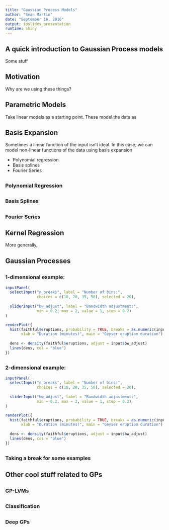 ```yaml
---
title: "Gaussian Process Models"
author: "Sean Martin"
date: "September 16, 2016"
output: ioslides_presentation
runtime: shiny
---
```


## A quick introduction to Gaussian Process models

Some stuff

## Motivation

Why are we using these things?

## Parametric Models

Take linear models as a starting point. These model the data as

## Basis Expansion

Sometimes a linear function of the input isn't ideal. In this case, we can model non-linear functions of the data using basis expansion

- Polynomial regression
- Basis splines
- Fourier Series

##
### Polynomial Regression

##
### Basis Splines

##
### Fourier Series

## Kernel Regression

More generally, 

## Gaussian Processes

##
### 1-dimensional example:

```r
inputPanel(
  selectInput("n_breaks", label = "Number of bins:",
              choices = c(10, 20, 35, 50), selected = 20),
  
  sliderInput("bw_adjust", label = "Bandwidth adjustment:",
              min = 0.2, max = 2, value = 1, step = 0.2)
)

renderPlot({
  hist(faithful$eruptions, probability = TRUE, breaks = as.numeric(input$n_breaks),
       xlab = "Duration (minutes)", main = "Geyser eruption duration")
  
  dens <- density(faithful$eruptions, adjust = input$bw_adjust)
  lines(dens, col = "blue")
})
```


##
### 2-dimensional example:

```r
inputPanel(
  selectInput("n_breaks", label = "Number of bins:",
              choices = c(10, 20, 35, 50), selected = 20),
  
  sliderInput("bw_adjust", label = "Bandwidth adjustment:",
              min = 0.2, max = 2, value = 1, step = 0.2)
)

renderPlot({
  hist(faithful$eruptions, probability = TRUE, breaks = as.numeric(input$n_breaks),
       xlab = "Duration (minutes)", main = "Geyser eruption duration")
  
  dens <- density(faithful$eruptions, adjust = input$bw_adjust)
  lines(dens, col = "blue")
})
```


##
### Taking a break for some examples

## Other cool stuff related to GPs

##
### GP-LVMs

##
### Classification

##
### Deep GPs
